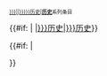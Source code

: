 <includeonly><div style="margin: -0.2em 0; font-size:65%; font-weight:normal; {{{pretitlestyle|}}}">[[:Category:{{#if:{{{series|}}}|{{{series}}}|{{{region|{{{country}}}}}}}}历史|'''历史''']]系列条目</div></th>
</tr><tr>
<th class="vcard navbox-title {{{titleclass|{{{aboveclass|}}}}}}" style="font-size: 145%;padding: 0.15em 0.1em;line-height: 1.2em;{{{titlestyle|{{{abovestyle|}}}}}}">{{#if:{{{linkoverride|}}} |{{{linkoverride}}} |[[{{{region|{{{country}}}}}}历史|<span class="fn org label">{{{region|{{{country}}}}}}</span>历史]]}}</th>
</tr>{{#if:{{{image|}}}
|<tr><td style="padding: 0.2em; border-bottom: {{{separator-width|1}}}px solid #ccc;{{{imagestyle|}}}">{{{image|}}}</td></tr>
}}</includeonly>